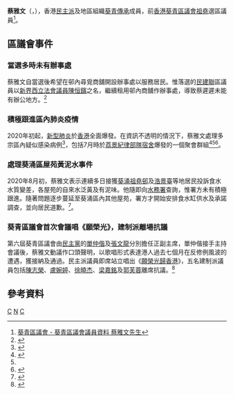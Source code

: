 {{Infobox_Officeholder
| name = 蔡雅文
| native_name = Ian Choi Nga-man
| native_name_lang = en
| office = [[葵青區議會|葵青區議會]]議員
| honorific-suffix = 
| image = 
| term_start    = 2020年1月1日
| term_end      = 2021年7月8日
| constituency  = [[祖堯_(選區)|祖堯]]
| predecessor = [[鮑銘康|鮑銘康]]
| successor = 懸空
| majority = [[2019年香港區議會選舉|2019年]]：3,297 (51.48%)
| date of birth = {{bda|1986|04|15}}
| date of death =
| place of birth = 
| place of death = 
| party = [[葵青傳承|葵青傳承]]
| website = [https://www.facebook.com/choingaman/ 蔡雅文的Facebook]
| spouse = 
| relatives = 
| residence = {{HKG}}
| educate = 
| past = [[醫療輔助隊|醫療輔助隊]]前成員
| work = 
| blank1= 
| data1= 
}}

'''蔡雅文'''（{{lang-en|Ian Choi Nga-man}}，{{bd|1986年|4月15日}}），香港[[民主派|民主派]]及地區組織[[葵青傳承|葵青傳承]]成員，前[[香港|香港]][[葵青區議會|葵青區議會]][[祖堯_(選區)|祖堯]]選區議員<ref>[https://www.districtcouncils.gov.hk/kwt/tc_chi/members/info/dc_member_list_detail.php?member_id=2825  葵青區議會 - 葵青區議會議員資料 蔡雅文先生]</ref>。

==區議會事件==

===當選多時未有辦事處===
蔡雅文自當選後希望在邨內尋覓商舖開設辦事處以服務居民。惟落選的[[民主建港協進聯盟|民建聯]]區議員以[[新界西|新界西]][[香港立法會|立法會議員]][[陳恒鑌|陳恒鑌]]之名，繼續租用邨內商舖作辦事處，導致蔡遲遲未能有辦公地方。<ref>{{Cite web |url=https://hk.appledaily.com/local/20200104/YSJN3YUHAQ5FBSJ6IAUHC2ICUA/ |newspaper=[[蘋果日報_(香港)|蘋果日報]]|title=【光復區會●葵青區】落敗建制續霸辦事處2個月 拒拆招牌兼涉冒認議員|archive-date=2021-06-21|archive-url=https://web.archive.org/web/20210621170214/https://hk.appledaily.com/local/20200104/YSJN3YUHAQ5FBSJ6IAUHC2ICUA/|dead-url=yes}}</ref>

===積極跟進區內肺炎疫情===
2020年初起，[[新型肺炎|新型肺炎]]於[[香港|香港]]全面爆發。在資訊不透明的情況下，蔡雅文處理多宗區內疑似感染病例<ref name="#1">{{Cite web|title=荔景紀律部隊宿舍傳家庭聚會後10人確診|url=http://www2.hkej.com/instantnews/current/article/2526493/%E8%8D%94%E6%99%AF%E7%B4%80%E5%BE%8B%E9%83%A8%E9%9A%8A%E5%AE%BF%E8%88%8D%E5%82%B3%E5%AE%B6%E5%BA%AD%E8%81%9A%E6%9C%83%E5%BE%8C10%E4%BA%BA%E7%A2%BA%E8%A8%BA|accessdate=2021-04-27|work=信報即時新聞|archive-date=2021-04-29|archive-url=https://web.archive.org/web/20210429040749/http://www2.hkej.com/instantnews/current/article/2526493/%E8%8D%94%E6%99%AF%E7%B4%80%E5%BE%8B%E9%83%A8%E9%9A%8A%E5%AE%BF%E8%88%8D%E5%82%B3%E5%AE%B6%E5%BA%AD%E8%81%9A%E6%9C%83%E5%BE%8C10%E4%BA%BA%E7%A2%BA%E8%A8%BA|dead-url=no}}</ref>，包括7月時於[[荔景紀律部隊宿舍|荔景紀律部隊宿舍]]爆發的一個聚會群組<ref>{{Cite web|title=荔景纪律部队宿舍 疑家庭聚会后10人确诊|url=https://std.stheadline.com/sc/realtime/article/1324088/%E5%8D%B3%E6%99%82-%E6%B8%AF%E8%81%9E-%E8%8D%94%E6%99%AF%E7%B4%80%E5%BE%8B%E9%83%A8%E9%9A%8A%E5%AE%BF%E8%88%8D-%E7%96%91%E5%AE%B6%E5%BA%AD%E8%81%9A%E6%9C%83%E5%BE%8C10%E4%BA%BA%E7%A2%BA%E8%A8%BA|accessdate=2021-04-27|last=星島日報|work=std.stheadline.com|language=zh-Hant-HK|archive-date=2021-04-29|archive-url=https://web.archive.org/web/20210429134939/https://std.stheadline.com/sc/realtime/article/1324088/%E5%8D%B3%E6%99%82-%E6%B8%AF%E8%81%9E-%E8%8D%94%E6%99%AF%E7%B4%80%E5%BE%8B%E9%83%A8%E9%9A%8A%E5%AE%BF%E8%88%8D-%E7%96%91%E5%AE%B6%E5%BA%AD%E8%81%9A%E6%9C%83%E5%BE%8C10%E4%BA%BA%E7%A2%BA%E8%A8%BA|dead-url=no}}</ref><ref name="#1"/><ref>{{Cite web|title=疫情下的泛民老將和初哥議員 |url=https://www.inmediahk.net/node/1081002|accessdate=2021-04-27|work=香港獨立媒體網|archive-date=2021-04-29|archive-url=https://web.archive.org/web/20210429140056/https://www.inmediahk.net/node/1081002|dead-url=no}}</ref>。

===處理葵涌區屋苑黃泥水事件===
2020年8月初，蔡雅文表示連續多日接獲[[葵涌|葵涌]][[祖堯邨|祖堯邨]]及[[浩景臺|浩景臺]]等地居民投訴食水水質變差，各屋苑的自來水泛黃及有泥味。他隨即向[[水務署|水務署]]查詢，惟署方未有積極跟進。隨著問題逐步蔓延至葵涌區內其他屋苑，署方才開始安排食水缸供水及承諾調查，並向居民道歉。<ref>{{Cite web |url=https://www.hk01.com/%E7%AA%81%E7%99%BC/508398/%E8%91%B5%E8%8D%83%E4%B8%80%E5%B8%B6%E9%A3%9F%E6%B0%B4%E9%9B%A2%E5%A5%87%E8%AE%8A-%E9%BB%83%E6%B3%A5%E6%B0%B4-%E6%B0%B4%E5%8B%99%E7%BD%B2%E5%AE%89%E6%8E%92%E6%B0%B4%E7%BC%B8%E4%BE%9B%E6%B0%B4%E5%8F%8A%E5%BE%B9%E6%9F%A5/ |title=葵荃一帶食水離奇變「黃泥水」　水務署安排水缸供水及徹查 |access-date=2021-06-24 |archive-date=2020-12-30 |archive-url=https://web.archive.org/web/20201230015017/https://www.hk01.com/%E7%AA%81%E7%99%BC/508398/%E8%91%B5%E8%8D%83%E4%B8%80%E5%B8%B6%E9%A3%9F%E6%B0%B4%E9%9B%A2%E5%A5%87%E8%AE%8A-%E9%BB%83%E6%B3%A5%E6%B0%B4-%E6%B0%B4%E5%8B%99%E7%BD%B2%E5%AE%89%E6%8E%92%E6%B0%B4%E7%BC%B8%E4%BE%9B%E6%B0%B4%E5%8F%8A%E5%BE%B9%E6%9F%A5 |dead-url=no |newspaper=香港01}}</ref>。

===葵青區議會首次會議唱《願榮光》，建制派離場抗議===
第六屆葵青區議會由[[民主黨_(香港)|民主黨]]的[[單仲偕|單仲偕]]及[[張文龍_(香港區議員)|張文龍]]分別擔任正副主席，單仲偕接手主持會議後，蔡雅文動議作口頭聲明，以歌唱形式表達港人過去七個月在反修例風波的遭遇，獲接納及通過。民主派議員即席站立唱出《[[願榮光歸香港|願榮光歸香港]]》，五名建制派議員包括[[陳志榮_(區議員)|陳志榮]]、[[盧婉婷|盧婉婷]]、[[徐曉杰|徐曉杰]]、[[梁嘉銘_(區議員)|梁嘉銘]]及[[郭芙蓉|郭芙蓉]]離席抗議。<ref>{{Cite web |url=https://www.thestandnews.com/politics/%E8%91%B5%E9%9D%92%E5%8D%80%E8%AD%B0%E6%9C%83%E9%A6%96%E6%AC%A1%E6%9C%83%E8%AD%B0%E5%94%B1-%E9%A1%98%E6%A6%AE%E5%85%89-%E5%BB%BA%E5%88%B6%E6%B4%BE%E9%9B%A2%E5%A0%B4%E6%8A%97%E8%AD%B0-%E6%A2%81%E7%BE%8E%E8%8A%AC%E6%96%A5%E6%8C%91%E6%88%B0%E4%B8%80%E5%9C%8B%E5%85%A9%E5%88%B6/ |title=葵青區議會首次會議唱《願榮光》　建制派離場抗議　梁美芬斥挑戰一國兩制 |access-date=2020-12-19 |archive-date=2020-01-08 |archive-url=https://web.archive.org/web/20200108184704/https://www.thestandnews.com/politics/%E8%91%B5%E9%9D%92%E5%8D%80%E8%AD%B0%E6%9C%83%E9%A6%96%E6%AC%A1%E6%9C%83%E8%AD%B0%E5%94%B1-%E9%A1%98%E6%A6%AE%E5%85%89-%E5%BB%BA%E5%88%B6%E6%B4%BE%E9%9B%A2%E5%A0%B4%E6%8A%97%E8%AD%B0-%E6%A2%81%E7%BE%8E%E8%8A%AC%E6%96%A5%E6%8C%91%E6%88%B0%E4%B8%80%E5%9C%8B%E5%85%A9%E5%88%B6/ |dead-url=no |newspaper=立場新聞}}</ref>

==參考資料==
<references/>
[[Category:前香港區議員|C]]
[[Category:蔡姓|N]]
[[Category:香港民主派人士|C]]
{{start box}}
{{s-par}}
{{s-before|[[鮑銘康|鮑銘康]]}}
{{s-title|[[葵青區議會|葵青區議會]]<br>{{small|[[祖堯_(選區)|祖堯]]選區區議員}}|2020年1月1日－2021年7月8日}}
{{s-vac}}
{{end box}}